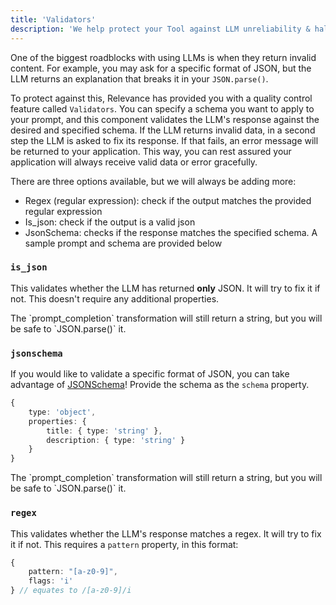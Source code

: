 ```yaml
---
title: 'Validators'
description: 'We help protect your Tool against LLM unreliability & hallucinations'
---
```

One of the biggest roadblocks with using LLMs is when they return invalid content. For example, you may 
ask for a specific format of JSON, but the LLM returns an explanation that breaks it in your `JSON.parse()`.

To protect against this, Relevance has provided you with a quality control feature called `Validators`. 
You can specify a schema you want to apply to your prompt, and this component validates the LLM's response
against the desired and specified schema. 
If the LLM returns invalid data, in a second step the LLM is asked to fix its response. If that fails, an error
message will be returned to your application. This way, you can rest assured your application will always receive 
valid data or error gracefully.

There are three options available, but we will always be adding more:
* Regex (regular expression): check if the output matches the provided regular expression
* Is_json: check if the output is a valid json
* JsonSchema: checks if the response matches the specified schema. A sample prompt and schema are provided below

### `is_json`

This validates whether the LLM has returned **only** JSON. It will try to fix it if not. This doesn't require any additional properties.

<Warning>
    The `prompt_completion` transformation will still return a string, but you
    will be safe to `JSON.parse()` it.
</Warning>

### `jsonschema`

If you would like to validate a specific format of JSON, you can take advantage of [JSONSchema](https://cswr.github.io/JsonSchema/spec/basic_types/)! Provide the schema as the `schema` property.

```ts
{
    type: 'object',
    properties: {
        title: { type: 'string' },
        description: { type: 'string' }
    }
}
```

<Warning>
    The `prompt_completion` transformation will still return a string, but you
    will be safe to `JSON.parse()` it.
</Warning>

### `regex`

This validates whether the LLM's response matches a regex. It will try to fix it if not. This requires a `pattern` property, in this format:

```ts
{
    pattern: "[a-z0-9]",
    flags: 'i'
} // equates to /[a-z0-9]/i
```
